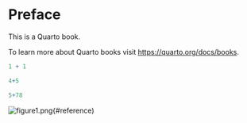 # Preface {.unnumbered}

This is a Quarto book.

To learn more about Quarto books visit <https://quarto.org/docs/books>.

```r
1 + 1

4+5

5+78

```

::: {#CHUNKNAME layout-ncol=2}

![figure1.png](figure1.png){#reference)

:::